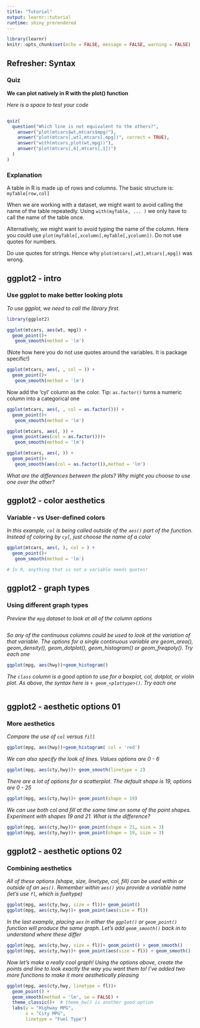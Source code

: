 ```yaml
---
title: "Tutorial"
output: learnr::tutorial
runtime: shiny_prerendered
---
```


```r
library(learnr)
knitr::opts_chunk$set(echo = FALSE, message = FALSE, warning = FALSE)
```


## Refresher: Syntax {data-progressive=TRUE}

### Quiz 

**We can plot natively in R with the plot() function**

*Here is a space to test your code*
```r

```

```r
quiz(
  question("Which line is not equivalent to the others?",
    answer("plot(mtcars$wt,mtcars$mpg)"),
    answer("plot(mtcars[,wt],mtcars[,mpg])", correct = TRUE),
    answer("with(mtcars,plot(wt,mpg))"),
    answer("plot(mtcars[,6],mtcars[,1])")
  )
)

```

### Explanation

A table in R is made up of rows and columns. 
The basic structure is: `myTable[row,col]`

When we are working with a dataset, we might want to avoid calling the name of the table repeatedly.
Using `with(myTable, ... )` we only have to call the name of the table once.

Alternatively, we might want to avoid typing the name of the column. 
Here you could use `plot(myTable[,xcolumn],myTable[,ycolumn])`. Do not use quotes for numbers. 

Do use quotes for strings. Hence why `plot(mtcars[,wt],mtcars[,mpg])` was wrong.

## ggplot2 - intro

### Use ggplot to make better looking plots

*To use ggplot, we need to call the library first. *

```r
library(ggplot2)

ggplot(mtcars, aes(wt, mpg)) + 
  geom_point()+
   geom_smooth(method = 'lm')
```

(Note how here you do not use quotes around the variables. It is package specific!)

```r
ggplot(mtcars, aes(, , col = )) + 
  geom_point()+
   geom_smooth(method = 'lm')
```

Now add the 'cyl' column as the color. Tip: `as.factor()` turns a numeric column into a categorical one

```r
ggplot(mtcars, aes(, , col = as.factor())) + 
  geom_point()+
   geom_smooth(method = 'lm')
```

```r
ggplot(mtcars, aes(, )) + 
  geom_point(aes(col = as.factor()))+
   geom_smooth(method = 'lm')
```

```r
ggplot(mtcars, aes(, )) + 
  geom_point()+
   geom_smooth(aes(col = as.factor()),method = 'lm')
```

*What are the differences between the plots? Why might you choose to use one over the other?*

## ggplot2 - color aesthetics {data-progressive=TRUE}

### Variable - vs User-defined colors

*In this example, `col` is being called outside of the `aes()` part of the function. Instead of coloring by `cyl`, just choose the name of a color*

```r
ggplot(mtcars, aes(, ), col = ) + 
  geom_point()+
   geom_smooth(method = 'lm')
```

```r
# In R, anything that is not a variable needs quotes!
```

## ggplot2 - graph types {data-progressive=TRUE}

### Using different graph types

*Preview the `mpg` dataset to look at all of the column options*

```r

```

*So any of the continuous columns could be used to look at the variation of that variable. The options for a single continuous variable are geom_area(), geom_density(), geom_dotplot(), geom_histogram() or geom_freqpoly(). Try each one*

```r
ggplot(mpg, aes(hwy))+geom_histogram()

```

*The `class` column is a good option to use for a boxplot, col, dotplot, or violin plot. As above, the syntax here is `+ geom_<plottype>()`. Try each one*

```r

```

## ggplot2 - aesthetic options 01 {data-progressive=TRUE}

### More aesthetics

*Compare the use of `col` versus `fill` *
```r
ggplot(mpg, aes(hwy))+geom_histogram( col = 'red')

```

*We can also specify the look of lines. Values options are 0 - 6*
```r
ggplot(mpg, aes(cty,hwy))+ geom_smooth(linetype = 2)

```

*There are a lot of options for a scatterplot. The default shape is 19, options are 0 - 25*
```r
ggplot(mpg, aes(cty,hwy))+ geom_point(shape = 19)

```

*We can use both col and fill at the same time on some of the point shapes. Experiment with shapes 19 and 21. What is the difference?*
```r
ggplot(mpg, aes(cty,hwy))+ geom_point(shape = 21, size = 3)
ggplot(mpg, aes(cty,hwy))+ geom_point(shape = 19, size = 3)
```

## ggplot2 - aesthetic options 02 {data-progressive=TRUE}

### Combining aesthetics

*All of these options (shape, size, linetype, col, fill) can be used within or outside of an `aes()`. Remember within `aes()` you provide a variable name (let's use `fl`, which is fueltype)*
```r
ggplot(mpg, aes(cty,hwy, size = fl))+ geom_point()
ggplot(mpg, aes(cty,hwy))+ geom_point(aes(size = fl))
```

*In the last example, placing `aes` in either the `ggplot()` or `geom_point()` function will produce the same graph. Let's add `geom_smooth()` back in to understand where these differ*
```r
ggplot(mpg, aes(cty,hwy, size = fl))+ geom_point() + geom_smooth()
ggplot(mpg, aes(cty,hwy))+ geom_point(aes(size = fl)) + geom_smooth()
```

*Now let's make a really cool graph! Using the options above, create the points and line to look exactly the way you want them to! I've added two more functions to make it more aesthetically pleasing*
```r
ggplot(mpg, aes(cty,hwy, linetype = fl))+ 
  geom_point() + 
  geom_smooth(method = 'lm', se = FALSE) + 
  theme_classic()+  # theme_bw() is another good option
  labs(y = "Highway MPG",
       x = "City MPG",
       linetype = "Fuel Type")
```